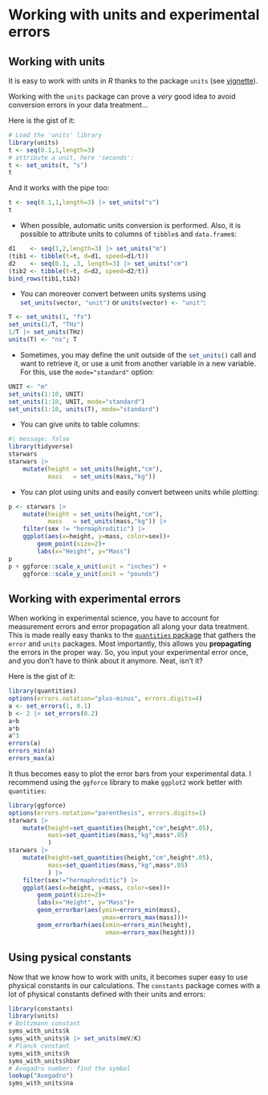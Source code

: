 # Working with units and experimental errors



## Working with units

It is easy to work with units in *R* thanks to the package `units` (see [vignette](https://r-quantities.github.io/units/articles/measurement_units_in_R.html#handling-data-with-units-in-r-the-units-package-1)).

Working with the `units` package can prove a *very* good idea to avoid conversion errors in your data treatment...

Here is the gist of it:

```r
# Load the 'units' library
library(units)
t <- seq(0.1,1,length=3)
# attribute a unit, here 'seconds':
t <- set_units(t, "s") 
t
```

And it works with the pipe too:

```r
t <- seq(0.1,1,length=3) |> set_units("s")
t
```

- When possible, automatic units conversion is performed. Also, it is possible to attribute units to columns of `tibble`s and `data.frame`s:
```r
d1    <- seq(1,2,length=3) |> set_units("m")
(tib1 <- tibble(t=t, d=d1, speed=d1/t))
d2    <- seq(0.1, .3, length=3) |> set_units("cm")
(tib2 <- tibble(t=t, d=d2, speed=d2/t))
bind_rows(tib1,tib2)
```
- You can moreover convert between units systems using `set_units(vector, "unit")`{.R} or `units(vector) <- "unit"`{.R}:
```r
T <- set_units(1, "fs")
set_units(1/T, "THz")
1/T |> set_units(THz)
units(T) <- "ns"; T
```
- Sometimes, you may define the unit outside of the `set_units()`{.R} call and want to retrieve it, or use a unit from another variable in a new variable. For this, use the `mode="standard"` option:
```r
UNIT <- "m"
set_units(1:10, UNIT)
set_units(1:10, UNIT, mode="standard")
set_units(1:10, units(T), mode="standard")
```

- You can give units to table columns:
```r
#| message: false
library(tidyverse)
starwars
starwars |> 
    mutate(height = set_units(height,"cm"),
           mass   = set_units(mass,"kg"))
```

- You can plot using units and easily convert between units while plotting:
```r
p <- starwars |> 
    mutate(height = set_units(height,"cm"),
           mass   = set_units(mass,"kg")) |> 
    filter(sex != "hermaphroditic") |>
    ggplot(aes(x=height, y=mass, color=sex))+
        geom_point(size=2)+
        labs(x="Height", y="Mass")
p
p + ggforce::scale_x_unit(unit = "inches") +
    ggforce::scale_y_unit(unit = "pounds")
```


## Working with experimental errors

When working in experimental science, you have to account for measurement errors and error propagation all along your data treatment.
This is made really easy thanks to the [`quantities` package](https://github.com/r-quantities/quantities) that gathers the `error` and `units` packages. Most importantly, this allows you **propagating** the errors in the proper way. So, you input your experimental error once, and you don't have to think about it anymore. Neat, isn't it?

Here is the gist of it:

```r
library(quantities)
options(errors.notation="plus-minus", errors.digits=4)
a <- set_errors(1, 0.1)
b <- 2 |> set_errors(0.2)
a+b
a*b
a^3
errors(a)
errors_min(a)
errors_max(a)
```

It thus becomes easy to plot the error bars from your experimental data. I recommend using the `ggforce` library to make `ggplot2` work better with `quantities`:

```r
library(ggforce)
options(errors.notation="parenthesis", errors.digits=1)
starwars |> 
    mutate(height=set_quantities(height,"cm",height*.05),
           mass=set_quantities(mass,"kg",mass*.05)
           )
starwars |> 
    mutate(height=set_quantities(height,"cm",height*.05),
           mass=set_quantities(mass,"kg",mass*.05)
           ) |> 
    filter(sex!="hermaphroditic") |> 
    ggplot(aes(x=height, y=mass, color=sex))+
        geom_point(size=2)+
        labs(x="Height", y="Mass")+
        geom_errorbar(aes(ymin=errors_min(mass),
                          ymax=errors_max(mass)))+
        geom_errorbarh(aes(xmin=errors_min(height),
                           xmax=errors_max(height)))
```



## Using pysical constants

Now that we know how to work with units, it becomes super easy to use physical constants in our calculations. The `constants` package comes with a lot of physical constants defined with their units and errors:

```r
library(constants)
library(units)
# Boltzmann constant
syms_with_units$k
syms_with_units$k |> set_units(meV/K)
# Planck constant
syms_with_units$h
syms_with_units$hbar
# Avogadro number: find the symbol
lookup("Avogadro")
syms_with_units$na
```

